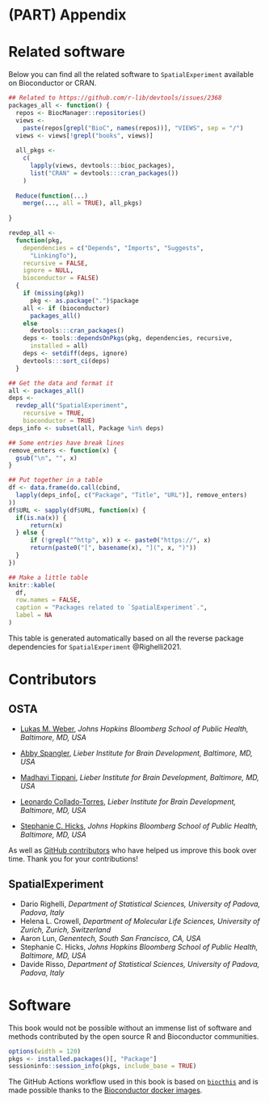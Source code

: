 # (PART) Appendix {-}

# Related software

Below you can find all the related software to `SpatialExperiment` available on Bioconductor or CRAN.

```r
## Related to https://github.com/r-lib/devtools/issues/2368
packages_all <- function() {
  repos <- BiocManager::repositories()
  views <-
    paste(repos[grepl("BioC", names(repos))], "VIEWS", sep = "/")
  views <- views[!grepl("books", views)]
  
  all_pkgs <-
    c(
      lapply(views, devtools:::bioc_packages),
      list("CRAN" = devtools:::cran_packages())
    )
  
  Reduce(function(...)
    merge(..., all = TRUE), all_pkgs)
  
}

revdep_all <-
  function(pkg,
    dependencies = c("Depends", "Imports", "Suggests",
      "LinkingTo"),
    recursive = FALSE,
    ignore = NULL,
    bioconductor = FALSE)
  {
    if (missing(pkg))
      pkg <- as.package(".")$package
    all <- if (bioconductor)
      packages_all()
    else
      devtools:::cran_packages()
    deps <- tools::dependsOnPkgs(pkg, dependencies, recursive,
      installed = all)
    deps <- setdiff(deps, ignore)
    devtools:::sort_ci(deps)
  }

## Get the data and format it
all <- packages_all()
deps <-
  revdep_all("SpatialExperiment",
    recursive = TRUE,
    bioconductor = TRUE)
deps_info <- subset(all, Package %in% deps)

## Some entries have break lines
remove_enters <- function(x) {
  gsub("\n", "", x)
}

## Put together in a table
df <- data.frame(do.call(cbind,
  lapply(deps_info[, c("Package", "Title", "URL")], remove_enters)
))
df$URL <- sapply(df$URL, function(x) {
  if(is.na(x)) {
      return(x)
  } else {
      if (!grepl("^http", x)) x <- paste0("https://", x)
      return(paste0("[", basename(x), "](", x, ")"))
  }
})

## Make a little table
knitr::kable(
  df,
  row.names = FALSE,
  caption = "Packages related to `SpatialExperiment`.",
  label = NA
)
```

This table is generated automatically based on all the reverse package dependencies for `SpatialExperiment` @Righelli2021. 

# Contributors

## OSTA

- [Lukas M. Weber](https://lmweber.org/), *Johns Hopkins Bloomberg School of Public Health, Baltimore, MD, USA*

- [Abby Spangler](https://twitter.com/abspangler), *Lieber Institute for Brain Development, Baltimore, MD, USA*

- [Madhavi Tippani](https://twitter.com/MadhaviTippani), *Lieber Institute for Brain Development, Baltimore, MD, USA*

- [Leonardo Collado-Torres](https://lcolladotor.github.io/), *Lieber Institute for Brain Development, Baltimore, MD, USA*

- [Stephanie C. Hicks](https://www.stephaniehicks.com/), *Johns Hopkins Bloomberg School of Public Health, Baltimore, MD, USA*

As well as [GitHub contributors](https://github.com/lmweber/OSTA-book/graphs/contributors) who have helped us improve this book over time. Thank you for your contributions!

## SpatialExperiment

- Dario Righelli, *Department of Statistical Sciences, University of Padova, Padova, Italy*
- Helena L. Crowell, *Department of Molecular Life Sciences, University of Zurich, Zurich, Switzerland*
- Aaron Lun, *Genentech, South San Francisco, CA, USA*
- Stephanie C. Hicks, *Johns Hopkins Bloomberg School of Public Health, Baltimore, MD, USA*
- Davide Risso, *Department of Statistical Sciences, University of Padova, Padova, Italy*


# Software

This book would not be possible without an immense list of software and methods contributed by the open source R and Bioconductor communities. 

```r
options(width = 120)
pkgs <- installed.packages()[, "Package"]
sessioninfo::session_info(pkgs, include_base = TRUE)
```

The GitHub Actions workflow used in this book is based on [`biocthis`](https://bioconductor.org/packages/biocthis) and is made possible thanks to the [Bioconductor docker images](http://bioconductor.org/help/docker/).